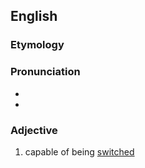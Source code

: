 ==English==

===Etymology===
{{suffix|switch|able|lang=en}}

===Pronunciation===
* {{IPA|/ˈswɪtʃəbəl/|lang=en}}
* {{hyphenation|switch|able|lang=en}}

===Adjective===
{{en-adj|-}}

# capable of being [[switch]]ed